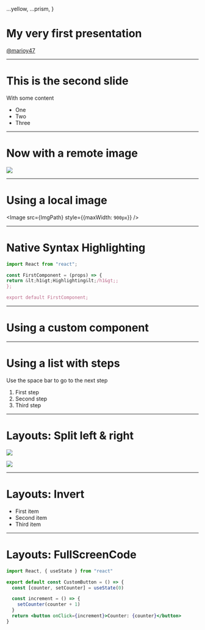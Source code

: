 <!-- slides.mdx -->

  ...yellow,
  ...prism,
}

# My very first presentation

[@marioy47](https://twitter.com/marioy47)

---

# This is the second slide

With some content

- One
- Two
- Three

---

# Now with a remote image

![](http://place-puppy.com/200x200)

---

# Using a local image


<Image src={ImgPath} style={{maxWidth: `900px`}} />

---
# Native Syntax Highlighting

```jsx
import React from "react";

const FirstComponent = (props) => {
return &lt;h1&gt;Highlighting&lt;/h1&gt;;
};

export default FirstComponent;
```

---

# Using a custom component


<CounterButton />

---

# Using a list with steps

Use the space bar to go to the next step

<Steps>

1. First step
2. Second step
3. Third step

</Steps>

---

# Layouts: Split left & right

<Split>

![](http://place-puppy.com/201x201)

![](http://place-puppy.com/202x202)

</Split>

---

# Layouts: Invert


<Invert>

- First item
- Second item
- Third item

</Invert>

---
# Layouts: FullScreenCode

<FullScreenCode>

```jsx
import React, { useState } from "react"

export default const CustomButton = () => {
  const [counter, setCounter] = useState(0)

  const increment = () => {
    setCounter(counter + 1)
  }
  return <button onClick={increment}>Counter: {counter}</button>
}
```

</FullScreenCode>

